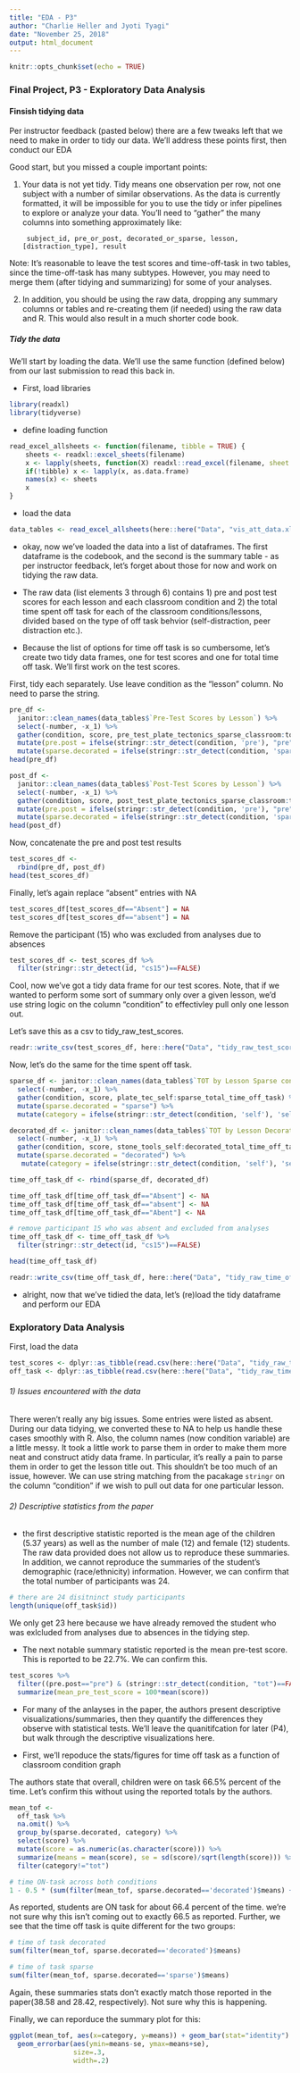 ```yaml
---
title: "EDA - P3"
author: "Charlie Heller and Jyoti Tyagi"
date: "November 25, 2018"
output: html_document
---
```


```r
knitr::opts_chunk$set(echo = TRUE)
```

### Final Project, P3 - Exploratory Data Analysis


#### Finsish tidying data
Per instructor feedback (pasted below) there are a few tweaks left that we need to make in order to tidy our data. We'll address these points first, then conduct our EDA

Good start, but you missed a couple important points: 

1) Your data is not yet tidy. Tidy means one observation per row, not one subject with a number of similar observations. As the data is currently formatted, it will be impossible for you to use the tidy or infer pipelines to explore or analyze your data. You'll need to "gather" the many columns into something approximately like:

        subject_id, pre_or_post, decorated_or_sparse, lesson, [distraction_type], result

Note: It's reasonable to leave the test scores and time-off-task in two tables, since the time-off-task has many subtypes. However, you may need to merge them (after tidying and summarizing) for some of your analyses.

2) In addition, you should be using the raw data, dropping any summary columns or tables and re-creating them (if needed) using the raw data and R. This would also result in a much shorter code book.

##### Tidy the data
We'll start by loading the data. We'll use the same function (defined below) from our last submission to read this back in.

* First, load libraries
```r
library(readxl)
library(tidyverse)
```

* define loading function
```r
read_excel_allsheets <- function(filename, tibble = TRUE) {
    sheets <- readxl::excel_sheets(filename)
    x <- lapply(sheets, function(X) readxl::read_excel(filename, sheet = X, skip=2))
    if(!tibble) x <- lapply(x, as.data.frame)
    names(x) <- sheets
    x
}
```

* load the data
```r
data_tables <- read_excel_allsheets(here::here("Data", "vis_att_data.xlsx"))
```

* okay, now we've loaded the data into a list of dataframes. The first dataframe is the codebook, and the second is the summary table - as per instructor feedback, let's forget about those for now and work on tidying the raw data.


* The raw data (list elements 3 through 6) contains 1) pre and post test scores for each lesson and each classroom condition and 2) the total time spent off task for each of the classroom conditions/lessons, divided based on the type of off task behvior (self-distraction, peer distraction etc.).

* Because the list of options for time off task is so cumbersome, let's create two tidy data frames, one for test scores and one for total time off task. We'll first work on the test scores.

First, tidy each separately. Use leave condition as the "lesson" column. No need to parse the string.
```r
pre_df <- 
  janitor::clean_names(data_tables$`Pre-Test Scores by Lesson`) %>%
  select(-number, -x_1) %>%
  gather(condition, score, pre_test_plate_tectonics_sparse_classroom:total_pre_test_scores_decorated_classroom) %>%
  mutate(pre.post = ifelse(stringr::str_detect(condition, 'pre'), "pre", "post")) %>%
  mutate(sparse.decorated = ifelse(stringr::str_detect(condition, 'sparse'), "sparse", ifelse(stringr::str_detect(condition, 'decorated'), "decorated", NA)))
head(pre_df)
```

```r
post_df <- 
  janitor::clean_names(data_tables$`Post-Test Scores by Lesson`) %>%
  select(-number, -x_1) %>%
  gather(condition, score, post_test_plate_tectonics_sparse_classroom:total_post_test_scores_decorated_classroom) %>%
  mutate(pre.post = ifelse(stringr::str_detect(condition, 'pre'), "pre", "post")) %>%
  mutate(sparse.decorated = ifelse(stringr::str_detect(condition, 'sparse'), "sparse", ifelse(stringr::str_detect(condition, 'decorated'), "decorated", NA)))
head(post_df)
```

Now, concatenate the pre and post test results
```r
test_scores_df <- 
  rbind(pre_df, post_df)
head(test_scores_df)
```

Finally, let's again replace "absent" entries with NA

```r
test_scores_df[test_scores_df=="Absent"] = NA
test_scores_df[test_scores_df=="absent"] = NA
```

Remove the participant (15) who was excluded from analyses due to absences
```r
test_scores_df <- test_scores_df %>%
  filter(stringr::str_detect(id, "cs15")==FALSE)
```

Cool, now we've got a tidy data frame for our test scores. Note, that if we wanted to perform some sort of summary only over a given lesson, we'd use string logic on the column "condition" to effectivley pull only one lesson out.

Let's save this as a csv to tidy_raw_test_scores.
```r
readr::write_csv(test_scores_df, here::here("Data", "tidy_raw_test_scores.csv"))
```


Now, let's do the same for the time spent off task.
```r
sparse_df <- janitor::clean_names(data_tables$`TOT by Lesson Sparse condition`) %>%
  select(-number, -x_1) %>%
  gather(condition, score, plate_tec_self:sparse_total_time_off_task) %>%
  mutate(sparse.decorated = "sparse") %>%
  mutate(category = ifelse(stringr::str_detect(condition, 'self'), 'self', ifelse(stringr::str_detect(condition, 'peer'), 'peer', ifelse(stringr::str_detect(condition, 'environment'), 'envr', ifelse(stringr::str_detect(condition, 'other'), 'other', 'tot')))))

decorated_df <- janitor::clean_names(data_tables$`TOT by Lesson Decorated cond.`) %>%
  select(-number, -x_1) %>%
  gather(condition, score, stone_tools_self:decorated_total_time_off_task) %>%
  mutate(sparse.decorated = "decorated") %>%
   mutate(category = ifelse(stringr::str_detect(condition, 'self'), 'self', ifelse(stringr::str_detect(condition, 'peer'), 'peer', ifelse(stringr::str_detect(condition, 'environment'), 'envr', ifelse(stringr::str_detect(condition, 'other'), 'other', 'tot')))))

time_off_task_df <- rbind(sparse_df, decorated_df)

time_off_task_df[time_off_task_df=="Absent"] <- NA
time_off_task_df[time_off_task_df=="absent"] <- NA
time_off_task_df[time_off_task_df=="Abent"] <- NA

# remove participant 15 who was absent and excluded from analyses
time_off_task_df <- time_off_task_df %>%
  filter(stringr::str_detect(id, "cs15")==FALSE)

head(time_off_task_df)

readr::write_csv(time_off_task_df, here::here("Data", "tidy_raw_time_off_task.csv"))
```


* alright, now that we've tidied the data, let's (re)load the tidy dataframe and perform our EDA

### Exploratory Data Analysis

First, load the data

```r
test_scores <- dplyr::as_tibble(read.csv(here::here("Data", "tidy_raw_test_scores.csv")))
off_task <- dplyr::as_tibble(read.csv(here::here("Data", "tidy_raw_time_off_task.csv")))
```

###### 1) Issues encountered with the data
There weren't really any big issues. Some entries were listed as absent. During our data tidying, we converted these to NA to help us handle these cases smoothly with R. Also, the column names (now condition variable) are a little messy. It took a little work to parse them in order to make them more neat and construct atidy data frame. In particular, it's really a pain to parse them in order to get the lesson title out. This shouldn't be too much of an issue, however. We can use string matching from the pacakage `stringr` on the column "condition" if we wish to pull out data for one particular lesson.

###### 2) Descriptive statistics from the paper

* the first descriptive statistic reported is the mean age of the children (5.37 years) as well as the number of male (12) and female (12) students. The raw data provided does not allow us to reproduce these summaries. In addition, we cannot reproduce the summaries of the student's demographic (race/ethnicity) information. However, we can confirm that the total number of participants was 24.

```r
# there are 24 disitninct study participants
length(unique(off_task$id))
```
We only get 23 here because we have already removed the student who was exlcluded from analyses due to absences in the tidying step.

* The next notable summary statistic reported is the mean pre-test score. This is reported to be 22.7%. We can confirm this.

```r
test_scores %>%
  filter((pre.post=="pre") & (stringr::str_detect(condition, "tot")==FALSE)) %>%
  summarize(mean_pre_test_score = 100*mean(score))
```

* For many of the anlayses in the paper, the authors present descriptive visualizations/summaries, then they quantify the differences they observe with statistical tests. We'll leave the quanitifcation for later (P4), but walk through the descriptive visualizations here.

* First, we'll repoduce the stats/figures for time off task as a function of classroom condition graph

The authors state that overall, children were on task 66.5% percent of the time. Let's confirm this without using the reported totals by the authors.

```r
mean_tof <- 
  off_task %>%
  na.omit() %>%
  group_by(sparse.decorated, category) %>%
  select(score) %>%
  mutate(score = as.numeric(as.character(score))) %>%
  summarize(means = mean(score), se = sd(score)/sqrt(length(score))) %>%
  filter(category!="tot")

# time ON-task across both conditions
1 - 0.5 * (sum(filter(mean_tof, sparse.decorated=='decorated')$means) + sum(filter(mean_tof, sparse.decorated=='sparse')$means))
```
As reported, students are ON task for about 66.4 percent of the time. we're not sure why this isn't coming out to exactly 66.5 as reported. Further, we see that the time off task is quite different for the two groups:

```r
# time of task decorated
sum(filter(mean_tof, sparse.decorated=='decorated')$means)

# time of task sparse
sum(filter(mean_tof, sparse.decorated=='sparse')$means)
```
Again, these summaries stats don't exactly match those reported in the paper(38.58 and 28.42, respectively). Not sure why this is happening.

Finally, we can reporduce the summary plot for this:
```r
ggplot(mean_tof, aes(x=category, y=means)) + geom_bar(stat="identity") + facet_grid(~sparse.decorated) + 
  geom_errorbar(aes(ymin=means-se, ymax=means+se),
                size=.3,
                width=.2)
```
